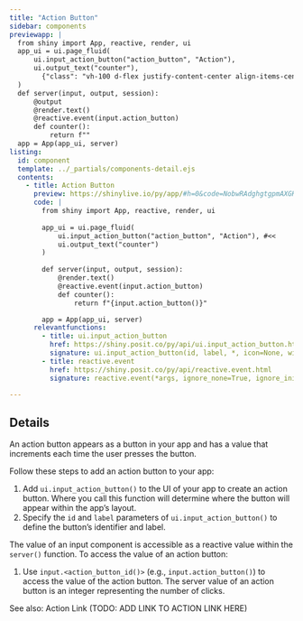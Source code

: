 ```yaml
---
title: "Action Button"
sidebar: components 
previewapp: |
  from shiny import App, reactive, render, ui
  app_ui = ui.page_fluid(
      ui.input_action_button("action_button", "Action"), 
      ui.output_text("counter"),
        {"class": "vh-100 d-flex justify-content-center align-items-center px-4"}
  )
  def server(input, output, session):
      @output
      @render.text()
      @reactive.event(input.action_button)
      def counter():
          return f""
  app = App(app_ui, server)
listing:
  id: component
  template: ../_partials/components-detail.ejs
  contents:
    - title: Action Button
      preview: https://shinylive.io/py/app/#h=0&code=NobwRAdghgtgpmAXGKAHVA6VBPMAaMAYwHsIAXOcpMAMwCdiYACAZwAsBLCbJjmVYnTJMAgujxM6cKITIcAbnAlSIAEzh0JAVw4AdCPrSoA+jqYBeJjqxQA5nGM0ANjtUAKfUy9WOGLqi0yYxk5UmMAI0CyUg8UWQ4wyLJog3wmXTAReNIMgEoJAGIAHiLPb2tiQICgigAPMliSLXINPP1c-X11GlYNRTo3f0CJSrJqiRY4FhYEiFzEMq8AAVHqxaYllXU6DDqGjohvDakQhTgMOEVyQYhqjFPEqNIDo+6mJpaB+fWjqTItOiHGgZEBDMj3bIQCJPCBuXIAXwynWg6AsonQbiMpg4Ez6GlyYHhAF0gA
      code: |
        from shiny import App, reactive, render, ui
        
        app_ui = ui.page_fluid(
            ui.input_action_button("action_button", "Action"), #<<
            ui.output_text("counter")
        )
        
        def server(input, output, session):
            @render.text()
            @reactive.event(input.action_button)
            def counter():
                return f"{input.action_button()}"

        app = App(app_ui, server)
      relevantfunctions:
        - title: ui.input_action_button
          href: https://shiny.posit.co/py/api/ui.input_action_button.html
          signature: ui.input_action_button(id, label, *, icon=None, width=None, **kwargs)
        - title: reactive.event
          href: https://shiny.posit.co/py/api/reactive.event.html
          signature: reactive.event(*args, ignore_none=True, ignore_init=False)

---
```


:::{#component}
:::

## Details

<p>An action button appears as a button in your app and has a value that increments each time the user presses the button. </p>

<p>Follow these steps to add an action button to your app:</p>

<ol>
  <li>Add `ui.input_action_button()` to the UI of your app to create an action button. Where you call this function will determine where the button will appear within the app's layout.
  </li>
  <li>
  Specify the `id` and `label` parameters of `ui.input_action_button()` to define the button's identifier and label. 
  </li>
</ol>

The value of an input component is accessible as a reactive value within the `server()` function. To access the value of an action button:</p>

<ol>
  <li>
  Use `input.<action_button_id()>` (e.g., `input.action_button()`) to access the value of the action button. The server value of an action button is an integer representing the number of clicks.  
  </li>
</ol>

<p>See also: Action Link (TODO: ADD LINK TO ACTION LINK HERE)</p>